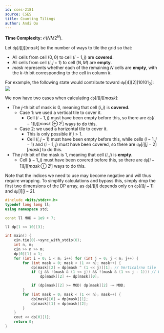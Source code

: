 ```yaml
---
id: cses-2181
source: CSES
title: Counting Tilings
author: Andi Qu
---
```


**Time Complexity:** $\mathcal O(NM2^N)$.

Let $\texttt{dp}[i][j][mask]$ be the number of ways to tile the grid so that:
- All cells from cell $(0, 0)$ to cell $(i - 1, j)$ are **covered**.
- All cells from cell $(i, j + 1)$ to cell $(N, M)$ are **empty**.
- $mask$ represents whether each of the remaining $N$ cells are **empty**, with the $k$-th bit corresponding to the cell in column $k$.

For example, the following state would contribute toward $\texttt{dp}[4][2][10101_2]$:
![](<CSES Counting Tilings/state-example.PNG>)

We now have two cases when calculating $\texttt{dp}[i][j][mask]$:
- The $j$-th bit of mask is 0, meaning that cell $(i, j)$ is **covered**.
    - Case 1: we used a vertical tile to cover it.
        - Cell $(i - 1, j)$ must have been empty before this, so there are $\texttt{dp}[i - 1][j][mask \oplus 2^j]$ ways to do this.
    - Case 2: we used a horizontal tile to cover it.
        - This is only possible if $j > 1$.
        - Cell $(i, j - 1)$ must have been empty before this, while cells $(i - 1, j - 1)$ and $(i - 1, j)$ must have been covered,
          so there are $\texttt{dp}[i][j - 2][mask]$ to do this.
- The $j$-th bit of the mask is 1, meaning that cell $(i, j)$ is **empty**.
    - Cell $(i - 1, j)$ must have been covered before this, so there are $\texttt{dp}[i - 1][j][mask \oplus 2^j]$ ways to do this.

Note that the indices we need to use may become negative and will thus require wrapping. To simplify calculations and bypass this, simply drop
the first two dimensions of the DP array, as $\texttt{dp}[i][j]$ depends only on $\texttt{dp}[i][j - 1]$ and $\texttt{dp}[i][j - 2]$.

<LanguageSection>

<CPPSection>

```cpp
#include <bits/stdc++.h>
typedef long long ll;
using namespace std;

const ll MOD = 1e9 + 7;

ll dp[1 << 10][3];

int main() {
	cin.tie(0)->sync_with_stdio(0);
	int n, m;
	cin >> n >> m;
	dp[0][1] = 1;
	for (int i = 0; i < m; i++) for (int j = 0; j < n; j++) {
		for (int mask = 0; mask < (1 << n); mask++) {
			dp[mask][2] = dp[mask ^ (1 << j)][1]; // Vertical/no tile
			if (j && !(mask & (1 << j)) && !(mask & (1 << j - 1))) // Horizontal tile
				dp[mask][2] += dp[mask][0];

			if (dp[mask][2] >= MOD) dp[mask][2] -= MOD;
		}
		for (int mask = 0; mask < (1 << n); mask++) {
			dp[mask][0] = dp[mask][1];
			dp[mask][1] = dp[mask][2];
		}
	}
	cout << dp[0][1];
	return 0;
}
```

</CPPSection>

</LanguageSection>